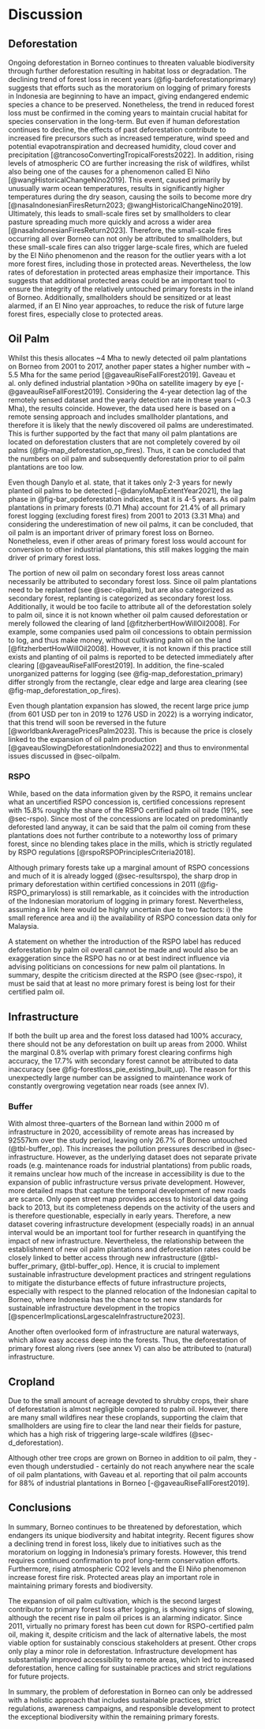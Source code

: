# Discussion {#sec-discussion}

## Deforestation {#sec-d_deforestation}

Ongoing deforestation in Borneo continues to threaten valuable biodiversity through further deforestation resulting in habitat loss or degradation. The declining trend of forest loss in recent years (@fig-bardeforestationprimary) suggests that efforts such as the moratorium on logging of primary forests in Indonesia are beginning to have an impact, giving endangered endemic species a chance to be preserved. Nonetheless, the trend in reduced forest loss must be confirmed in the coming years to maintain crucial habitat for species conservation in the long-term. But even if human deforestation continues to decline, the effects of past deforestation contribute to increased fire precursors such as increased temperature, wind speed and potential evapotranspiration and decreased humidity, cloud cover and precipitation [@trancosoConvertingTropicalForests2022]. In addition, rising levels of atmospheric CO\textsubscript{2} are further increasing the risk of wildfires, whilst also being one of the causes for a phenomenon called El Niño [@wangHistoricalChangeNino2019]. This event, caused primarily by unusually warm ocean temperatures, results in significantly higher temperatures during the dry season, causing the soils to become more dry [@nasaIndonesianFiresReturn2023; @wangHistoricalChangeNino2019]. Ultimately, this leads to small-scale fires set by smallholders to clear pasture spreading much more quickly and across a wider area [@nasaIndonesianFiresReturn2023]. Therefore, the small-scale fires occurring all over Borneo can not only be attributed to smallholders, but these small-scale fires can also trigger large-scale fires, which are fueled by the El Niño phenomenon and the reason for the outlier years with a lot more forest fires, including those in protected areas. Nevertheless, the low rates of deforestation in protected areas emphasize their importance. This suggests that additional protected areas could be an important tool to ensure the integrity of the relatively untouched primary forests in the inland of Borneo. Additionally, smallholders should be sensitized or at least alarmed, if an El Nino year approaches, to reduce the risk of future large forest fires, especially close to protected areas.


## Oil Palm

Whilst this thesis allocates ~4 Mha to newly detected oil palm plantations on Borneo from 2001 to 2017, another paper states a higher number with ~ 5.5 Mha for the same period [@gaveauRiseFallForest2019]. Gaveau et al. only defined industrial plantation >90ha on satellite imagery by eye [-@gaveauRiseFallForest2019]. Considering the 4-year detection lag of the remotely sensed dataset and the yearly detection rate in these years (~0.3 Mha), the results coincide. However, the data used here is based on a remote sensing approach and includes smallholder plantations, and therefore it is likely that the newly discovered oil palms are underestimated. This is further supported by the fact that many oil palm plantations are located on deforestation clusters that are not completely covered by oil palms (@fig-map_deforestation_op_fires). Thus, it can be concluded that the numbers on oil palm and subsequently deforestation prior to oil palm plantations are too low. 

Even though Danylo et al. state, that it takes only 2-3 years for newly planted oil palms to be detected [-@danyloMapExtentYear2021], the lag phase in @fig-bar_opdeforestation indicates, that it is 4-5 years. As oil palm plantations in primary forests (0.71 Mha) account for 21.4% of all primary forest logging (excluding forest fires) from 2001 to 2013 (3.31 Mha) and considering the underestimation of new oil palms, it can be concluded, that oil palm is an important driver of primary forest loss on Borneo. Nonetheless, even if other areas of primary forest loss would account for conversion to other industrial plantations, this still makes logging the main driver of primary forest loss. 

The portion of new oil palm on secondary forest loss areas cannot necessarily be attributed to secondary forest loss. Since oil palm plantations need to be replanted (see @sec-oilpalm), but are also categorized as secondary forest, replanting is categorized as secondary forest loss. Additionally, it would be too facile to attribute all of the deforestation solely to palm oil, since it is not known whether oil palm caused deforestation or merely followed the clearing of land [@fitzherbertHowWillOil2008]. For example, some companies used palm oil concessions to obtain permission to log, and thus make money, without cultivating palm oil on the land [@fitzherbertHowWillOil2008]. However, it is not known if this practice still exists and planting of oil palms is reported to be detected immediately after clearing [@gaveauRiseFallForest2019]. In addition, the fine-scaled unorganized patterns for logging (see @fig-map_deforestation_primary) differ strongly from the rectangle, clear edge and large area clearing (see @fig-map_deforestation_op_fires).

Even though plantation expansion has slowed, the recent large price jump (from 601 USD per ton in 2019 to 1276 USD in 2022) is a worrying indicator, that this trend will soon be reversed in the future [@worldbankAveragePricesPalm2023]. This is because the price is closely linked to the expansion of oil palm production [@gaveauSlowingDeforestationIndonesia2022] and thus to environmental issues discussed in @sec-oilpalm.

### RSPO

While, based on the data information given by the RSPO, it remains unclear what an uncertified RSPO concession is, certified concessions represent with 15.8% roughly the share of the RSPO certified palm oil trade (19%, see @sec-rspo). Since most of the concessions are located on predominantly deforested land anyway, it can be said that the palm oil coming from these plantations does not further contribute to a noteworthy loss of primary forest, since no blending takes place in the mills, which is strictly regulated by RSPO regulations [@rspoRSPOPrinciplesCriteria2018]. 

Although primary forests take up a marginal amount of RSPO concessions and much of it is already logged (@sec-resultsrspo), the sharp drop in primary deforestation within certified concessions in 2011 (@fig-RSPO_primaryloss) is still remarkable, as it coincides with the introduction of the Indonesian moratorium of logging in primary forest. Nevertheless, assuming a link here would be highly uncertain due to two factors: i) the small reference area and ii) the availability of RSPO concession data only for Malaysia.

A statement on whether the introduction of the RSPO label has reduced deforestation by palm oil overall cannot be made and would also be an exaggeration since the RSPO has no or at best indirect influence via advising politicians on concessions for new palm oil plantations. In summary, despite the criticism directed at the RSPO (see @sec-rspo), it must be said that at least no more primary forest is being lost for their certified palm oil.

## Infrastructure

If both the built up area and the forest loss datased had 100% accuracy, there should not be any deforestation on built up areas from 2000. Whilst the marginal 0.8% overlap with primary forest clearing confirms high accuracy, the 17.7% with secondary forest cannot be attributed to data inaccuracy (see @fig-forestloss_pie_existing_built_up). The reason for this unexpectedly large number can be assigned to maintenance work of constantly overgrowing vegetation near roads (see annex IV). 

### Buffer 

With almost three-quarters of the Bornean land within 2000 m of infrastructure in 2020, accessibility of remote areas has increased by 92557km \textsuperscript{2} over the study period, leaving only 26.7% of Borneo untouched (@tbl-buffer_op). This increases the pollution pressures described in @sec-infrastructure. However, as the underlying dataset does not separate private roads (e.g. maintenance roads for industrial plantations) from public roads, it remains unclear how much of the increase in accessibility is due to the expansion of public infrastructure versus private development. However, more detailed maps that capture the temporal development of new roads are scarce. Only open street map provides access to historical data going back to 2013, but its completeness depends on the activity of the users and is therefore questionable, especially in early years. Therefore, a new dataset covering infrastructure development (especially roads) in an annual interval would be an important tool for further research in quantifying the impact of new infrastructure. Nevertheless, the relationship between the establishment of new oil palm plantations and deforestation rates could be closely linked to better access through new infrastructure (@tbl-buffer_primary, @tbl-buffer_op). Hence, it is crucial to implement sustainable infrastructure development practices and stringent regulations to mitigate the disturbance effects of future infrastructure projects, especially with respect to the planned relocation of the Indonesian capital to Borneo, where Indonesia has the chance to set new standards for sustainable infrastructure development in the tropics [@spencerImplicationsLargescaleInfrastructure2023]. 

Another often overlooked form of infrastructure are natural waterways, which allow easy access deep into the forests. Thus, the deforestation of primary forest along rivers (see annex V) can also be attributed to (natural) infrastructure.


## Cropland

Due to the small amount of acreage devoted to shrubby crops, their share of deforestation is almost negligible compared to palm oil. However, there are many small wildfires near these croplands, supporting the claim that smallholders are using fire to clear the land near their fields for pasture, which has a high risk of triggering large-scale wildfires (@sec-d_deforestation).

Although other tree crops are grown on Borneo in addition to oil palm, they - even though understudied - certainly do not reach anywhere near the scale of oil palm plantations, with Gaveau et al. reporting that oil palm accounts for 88% of industrial plantations in Borneo [-@gaveauRiseFallForest2019].

## Conclusions

In summary, Borneo continues to be threatened by deforestation, which endangers its unique biodiversity and habitat integrity. Recent figures show a declining trend in forest loss, likely due to initiatives such as the moratorium on logging in Indonesia's primary forests. However, this trend requires continued confirmation to prof long-term conservation efforts. Furthermore, rising atmospheric CO2 levels and the El Niño phenomenon increase forest fire risk. Protected areas play an important role in maintaining primary forests and biodiversity.

The expansion of oil palm cultivation, which is the second largest contributor to primary forest loss after logging, is showing signs of slowing, although the recent rise in palm oil prices is an alarming indicator. Since 2011, virtually no primary forest has been cut down for RSPO-certified palm oil, making it, despite criticism and the lack of alternative labels, the most viable option for sustainably conscious stakeholders at present. Other crops only play a minor role in deforestation. Infrastructure development has substantially improved accessibility to remote areas, which led to increased deforestation, hence calling for sustainable practices and strict regulations for future projects.

In summary, the problem of deforestation in Borneo can only be addressed with a holistic approach that includes sustainable practices, strict regulations, awareness campaigns, and responsible development to protect the exceptional biodiversity within the remaining primary forests.